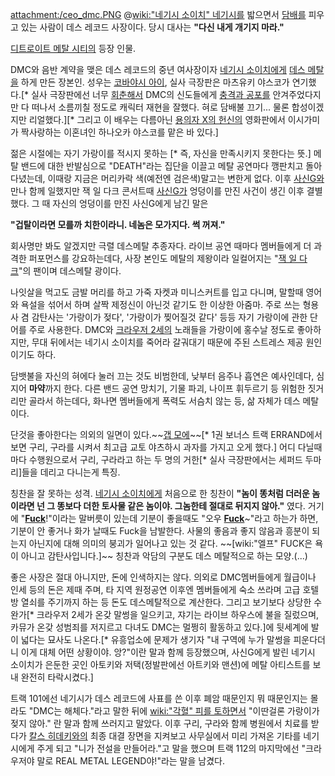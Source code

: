 attachment:/ceo_dmc.PNG
@[[wiki:"네기시 소이치" 네기시]]를 밟으면서 [[담배]]를 피우고 있는 사람이 데스 레코드 사장이다. 당시 대사는 '''"다신 내게 개기지 마라."'''

[[디트로이트 메탈 시티]]의 등장 인물.

DMC와 음반 계약을 맺은 데스 레코드의 중년 여사장이자 [[네기시 소이치]]에게 [[데스 메탈]]을 하게 만든 장본인.
성우는 [[코바야시 아이]], 실사 극장판은 마츠유키 야스코가 연기했다.[* 실사 극장판에선 너무 [[회춘]]해서 DMC의 신도들에게 [[충격과 공포]]를 안겨주었다지만 다 떠나서 소름끼칠 정도로 캐릭터 재현을 잘했다. 혀로 담배불 끄기... 물론 합성이겠지만 리얼했다.][* 그리고 이 배우는 다름아닌 [[용의자 X의 헌신]]의 영화판에서 이시가미가 짝사랑하는 이혼녀인 하나오카 야스코를 맡은 바 있다.]

젊은 시절에는 자기 가랑이를 적시지 못하는 [* 즉, 자신을 만족시키지 못한다는 뜻.] 메탈 밴드에 대한 반발심으로 "DEATH"라는 집단을 이끌고 메탈 공연마다 깽판치고 돌아다녔는데, 이때랑 지금은 머리카락 색(예전엔 검은색)말고는 변한게 없다. 이후 [[사신G]]와 만나 함께 일했지만 잭 일 다크 콘서트때 [[사신G]]가 엉덩이를 만진 사건이 생긴 이후 결별했다. 그 때 자신의 엉덩이를 만진 사신G에게 남긴 말은

'''"겁탈이라면 모를까 치한이라니. 네놈은 모가지다. 썩 꺼져."'''

회사명만 봐도 알겠지만 극렬 데스메탈 추종자다. 라이브 공연 때마다 멤버들에게 더 과격한 퍼포먼스를 강요하는데다, 사장 본인도 메탈의 제왕이라 일컬어지는 "[[잭 일 다크]]"의 팬이며 데스메탈 광이다.

나잇살을 먹고도 금발 머리를 하고 가죽 자켓과 미니스커트를 입고 다니며, 말할때 영어와 욕설을 섞어서 하며 살짝 제정신이 아닌것 같기도 한 이상한 아줌마. 주로 쓰는 형용사 겸 감탄사는 '가랑이가 젖다', '가랑이가 찢어질것 같다' 등등 자기 가랑이에 관한 단어를 주로 사용한다. DMC와 [[크라우저 2세]]의 노래들을 가랑이에 홍수날 정도로 좋아하지만, 무대 뒤에서는 네기시 소이치를 죽어라 갈궈대기 때문에 주된 스트레스 제공 원인이기도 하다.

담뱃불을 자신의 혀에다 눌러 끄는 것도 비범한데, 낮부터 음주나 흡연은 예사인데다, 심지어 '''마약'''까지 한다. 다른 밴드 공연 망치기, 기물 파괴, 나이프 휘두르기 등 위험한 짓거리만 골라서 하는데다, 화나면 멤버들에게 폭력도 서슴치 않는 등, 삶 자체가 데스 메탈이다.

단것을 좋아한다는 의외의 일면이 있다.~~[[갭 모에]]~~[* 1권 보너스 트랙 ERRAND에서 보면 구리, 구라를 시켜서 최고급 교토 야츠하시 과자를 가지고 오게 했다.] 어디 다닐때 마다 수행원으로서 구리, 구라라고 하는 두 명의 거한[* 실사 극장판에서는 세퍼드 두마리]들을 데리고 다니는게 특징.

칭찬을 잘 못하는 성격. [[네기시 소이치]]에게 처음으로 한 칭찬이 '''"놈이 똥처럼 더러운 놈이라면 넌 그 똥보다 더한 토사물 같은 놈이야. 그놈한테 절대로 뒤지지 않아."''' 였다. 거기에 "'''[[Fuck]]'''!"이라는 말버릇이 있는데 기분이 좋을때도 "오우 '''[[Fuck]]'''~"라고 하는가 하면, 기분이 안 좋거나 화가 날때도 Fuck을 남발한다. 사물의 좋음과 좋지 않음과 흥분이 되는지 아닌지에 대해 의미의 붕괴가 일어나고 있는 것 같다. ~~[wiki:"엘프" FUCK은 욕이 아니고 감탄사입니다.]~~ 칭찬과 악담의 구분도 데스 메탈적으로 하는 모양.(...)

좋은 사장은 절대 아니지만, 돈에 인색하지는 않다. 의외로 DMC멤버들에게 월급이나 인세 등의 돈은 제때 주며, 타 지역 원정공연 이후엔 멤버들에게 숙소 쓰라며 고급 호텔방 열쇠를 주기까지 하는 등 돈도 데스메탈적으로 계산한다. 그리고 보기보다 상당한 수완가[* 크라우저 2세가 온갖 말썽을 일으키고, 쟈기는 라이브 하우스에 불을 질렀으며, 카뮤가 온갖 성범죄를 저지르고 다녀도 DMC는 멀쩡히 활동하고 있다.]에 뒷세계에 발이 넓다는 묘사도 나온다.[* 유흥업소에 문제가 생기자 "내 구역에 누가 말썽을 피운다더니 이게 대체 어떤 상황이야. 앙?"이란 말과 함께 등장했으며, 사신G에게 발린 네기시 소이치가 은둔한 곳인 아토키와 저택(정발판에선 아트키와 맨션)에 메탈 아티스트를 보내 완전히 타락시켰다.]

트랙 101에선 네기시가 데스 레코드에 사표를 쓴 이후 폐암 때문인지 뭐 때문인지는 몰라도 "DMC는 해체다."라고 말한 뒤에 [[wiki:"각혈" 피를 토하면서]] "이딴걸론 가랑이가 젖지 않아." 란 말과 함께 쓰러지고 말았다.
이후 구리, 구라와 함께 병원에서 치료를 받다가 [[칼스 히데키]]와의 최종 대결 장면을 지켜보고 사무실에서 미리 가져온 기타를 네기시에게 주게 되고 "니가 전설을 만들어라."고 말을 했으며 트랙 112의 마지막에선 "크라우저야 말로 REAL METAL LEGEND야!"라는 말을 남겼다.
